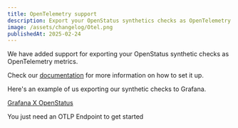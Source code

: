 ```yaml
---
title: OpenTelemetry support
description: Export your OpenStatus synthetics checks as OpenTelemetry metrics.
image: /assets/changelog/Otel.png
publishedAt: 2025-02-24
---
```


We have added support for exporting your OpenStatus synthetic checks as OpenTelemetry metrics.

Check our [documentation](https://docs.openstatus.dev/monitoring/opentelemetry/) for more information on how to set it up.

Here's an example of us exporting our synthetic checks to Grafana.

[Grafana X OpenStatus](https://openstatus.grafana.net/public-dashboards/a85806536e9243f7ab9e0d458eb2ad32)

You just need an OTLP Endpoint to get started
